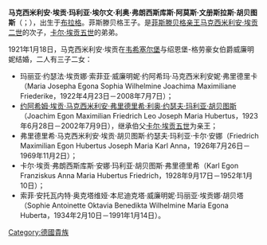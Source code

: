 {{expand|time=2015-04-13T07:44:14+00:00}}
{{unreferenced|time=2015-04-13T07:44:14+00:00}}
'''马克西米利安·埃贡·玛利亚·埃尔文·利奥·弗朗西斯库斯·阿莫斯·文册斯拉斯·胡贝图斯'''（{{lang-de|Maximilian Egon Maria Erwin Leo Franziskus Amos Wenzeslaus Hubertus}}；{{bd|1896年|3月31日|1959年|4月6日}}），出生于[[布拉格|布拉格]]。菲斯滕贝格王子。是[[菲斯滕贝格统治者列表|菲斯滕贝格亲王]][[马克西米利安·埃贡二世_(菲斯滕贝格)|马克西米利安·埃贡二世]]的次子，[[卡尔·埃贡五世_(菲斯滕贝格)|卡尔·埃贡五世]]的弟弟。

1921年1月18日，马克西米利安·埃贡在[[韦希塞尔堡|韦希塞尔堡]]与绍恩堡-格劳豪女伯爵威廉明妮结婚，二人有三子二女：
*玛丽亚·约瑟法·埃贡娜·索菲亚·威廉明妮·约阿希玛·马克西米利安妮·弗里德里卡（Maria Josepha Egona Sophia Wilhelmine Joachima Maximiliane Friederike，1922年4月23日－2008年7月7日）；
*[[约阿希姆·埃贡_(菲斯滕贝格)|约阿希姆·埃贡·马克西米利安·弗里德里希·利奥·约瑟夫·玛利亚·胡贝图斯]]（Joachim Egon Maximilian Friedrich Leo Joseph Maria Hubertus，1923年6月28日－2002年7月9日），继承伯父[[卡尔·埃贡五世_(菲斯滕贝格)|卡尔·埃贡五世]]为亲王；
*弗里德里希·马克西米利安·埃贡·胡贝图斯·约瑟夫·玛利亚·卡尔·安娜（Friedrich Maximilian Egon Hubertus Joseph Maria Karl Anna，1926年7月26日－1969年11月2日）；
*卡尔·埃贡·弗朗西斯库斯·安娜·玛利亚·胡贝图斯·弗里德里希（Karl Egon Franziskus Anna Maria Hubertus Friedrich，1928年9月17日－1952年1月10日）；
*索菲·安托瓦内特·奥克塔维娅·本尼迪克塔·威廉明妮·玛丽亚·埃贡娜·胡贝塔（Sophie Antoinette Oktavia Benedikta Wilhelmine Maria Egona Huberta，1934年2月10日－1991年1月14日）。

[[Category:德國貴族|Category:德國貴族]]